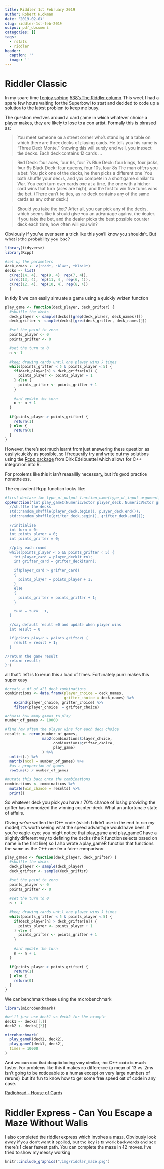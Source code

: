 ```yaml
---
title: Riddler 1st February 2019
author: Robert Hickman
date: '2019-02-03'
slug: riddler-1st-feb-2019
output: pdf_document
categories: []
tags:
  - rstats
  - riddler
header:
  caption: ''
  image: ''
---
```


# Riddler Classic

In my spare time [I enjoy solving](http://www.robert-hickman.eu/post/riddler-27th-april-2018/) [538's The Riddler column](https://fivethirtyeight.com/tag/the-riddler/). This week I had a spare few hours waiting for the Superbowl to start and decided to code up a solution to the latest problem to keep me busy.

The question revolves around a card game in which whatever choice a player makes, they are likely to lose to a con artist. Formally this is phrased as:

> You meet someone on a street corner who’s standing at a table on which there are three decks of playing cards. He tells you his name is “Three Deck Monte.” Knowing this will surely end well, you inspect the decks. Each deck contains 12 cards …

> Red Deck: four aces, four 9s, four 7s
> Blue Deck: four kings, four jacks, four 6s
> Black Deck: four queens, four 10s, four 8s
> The man offers you a bet: You pick one of the decks, he then picks a different one. You both shuffle your decks, and you compete in a short game similar to War. You each turn over cards one at a time, the one with a higher card wins that turn (aces are high), and the first to win five turns wins the bet. (There can’t be ties, as no deck contains any of the same cards as any other deck.)

> Should you take the bet? After all, you can pick any of the decks, which seems like it should give you an advantage against the dealer. If you take the bet, and the dealer picks the best possible counter deck each time, how often will you win?


Obviously if you've ever seen a trick like this you'll know you shouldn't. But what is the probability you lose?

```r
library(tidyverse)
library(Rcpp)

#set up the parameters
deck_names <- c("red", "blue", "black")
decks <- list(
  c(rep(14, 4), rep(9, 4), rep(7, 4)),
  c(rep(13, 4), rep(11, 4), rep(6, 4)),
  c(rep(12, 4), rep(10, 4), rep(8, 4))
  )

```

in tidy R we can easily simulate a game using a quickly written function

```r
play_game <- function(deck_player, deck_grifter) {
  #shuffle the decks
  deck_player <- sample(decks[[grep(deck_player, deck_names)]])
  deck_grifter <- sample(decks[[grep(deck_grifter, deck_names)]])
  
  #set the point to zero
  points_player <- 0
  points_grifter <- 0
  
  #set the turn to 0
  n <- 1
  
  #keep drawing cards until one player wins 5 times
  while(points_grifter < 5 & points_player < 5) {
    if(deck_player[n] > deck_grifter[n]) {
      points_player <- points_player + 1
    } else {
      points_grifter <- points_grifter + 1
    }
    
    #and update the turn 
    n <- n + 1
  }
  
  if(points_player > points_grifter) {
    return(1)
  } else {
    return(0)
  }
}
```

However, there's not much learnt from just answering these question as easily/quickly as possible, so I frequently try and write out my solutions using the [Rcpp package](https://cran.r-project.org/web/packages/Rcpp/index.html) from Dirk Edelbuettel which allows for C++ integration into R. 

For problems like this it isn't reaaalllly necessary, but it's good practice nonetheless.

The equivalent Rcpp function looks like:

```r
#first declare the type_of_output function_name(type_of_input argument) up top
cppFunction('int play_gameC(NumericVector player_deck, NumericVector grifter_deck) {
  //shuffle the decks
  std::random_shuffle(player_deck.begin(), player_deck.end());
  std::random_shuffle(grifter_deck.begin(), grifter_deck.end());
  
  //initialise
  int turn = 0;
  int points_player = 0;
  int points_grifter = 0;

  //play each round
  while(points_player < 5 && points_grifter < 5) {
    int player_card = player_deck(turn);
    int grifter_card = grifter_deck(turn);

    if(player_card > grifter_card)
    {
      points_player = points_player + 1;
    } 
    else 
    {
      points_grifter = points_grifter + 1;
    }

    turn = turn + 1;
  }
  
  //say default result =0 and update when player wins
  int result = 0;

  if(points_player > points_grifter) {
    result = result + 1;
  }

//return the game result
  return result;
}')


```

all that's left is to rerun this a load of times. Fortunately purrr makes this super easy

```r
#create a df of all deck combinations
combinations <- data.frame(player_choice = deck_names,
                           grifter_choice = deck_names) %>%
    expand(player_choice, grifter_choice) %>%
    filter(player_choice != grifter_choice)

#choose how many games to play
number_of_games <- 10000

#find how often the player wins for each deck choice
results <- rerun(number_of_games,
                 map2(combinations$player_choice,
                      combinations$grifter_choice,
                      play_game)
                 ) %>%
  unlist(.) %>%
  matrix(ncol = number_of_games) %>%
  #as a proportion of games
  rowSums() / number_of_games 

#mutate this back onto the combinations
combinations <- combinations %>%
  mutate(win_chance = results) %>%
  print()
```

So whatever deck you pick you have a 70% chance of losing providing the grifter has memorized the winning counter-deck. What an unfortunate state of affairs.

Giving we've written the C++ code (which I didn't use in the end to run my model), it's worth seeing what the speed advantage would have been. If you're eagle-eyed you might notice that play_game and play_gameC have a slightly different way to defining the decks (the R function selects based on name in the first line) so I also wrote a play_gameR function that functions the same as the C++ one for a fairer comparison.

```r
play_gameR <- function(deck_player, deck_grifter) {
  #shuffle the decks
  deck_player <- sample(deck_player)
  deck_grifter <- sample(deck_grifter)
  
  #set the point to zero
  points_player <- 0
  points_grifter <- 0
  
  #set the turn to 0
  n <- 1
  
  #keep drawing cards until one player wins 5 times
  while(points_grifter < 5 & points_player < 5) {
    if(deck_player[n] > deck_grifter[n]) {
      points_player <- points_player + 1
    } else {
      points_grifter <- points_grifter + 1
    }
    
    #and update the turn 
    n <- n + 1
  }
  
  if(points_player > points_grifter) {
    return(1)
  } else {
    return(0)
  }
}

```

We can benchmark these using the microbenchmark 

```r
library(microbenchmark)

#we'll just use deck1 vs deck2 for the example
deck1 <- decks[[1]]
deck2 <- decks[[2]]

microbenchmark(
  play_gameR(deck1, deck2),
  play_gameC(deck1, deck2),
  times = 10000
)
```

And we can see that despite being very similar, the C++ code is much faster. For problems like this it makes no difference (a mean of 13 vs. 2ms isn't going to be noticeable to a human except on very large numbers of reruns), but it's fun to know how to get some free speed out of code in any case.

[Radiohead - House of Cards](https://www.youtube.com/watch?v=8nTFjVm9sTQ)


# Riddler Express - Can You Escape a Maze Without Walls

I also completed the riddler express which involves a maze. Obviously look away if you don't want it spoiled, but the key is to work backwards and see there's 1 clear fastest path. You can complete the maze in 42 moves. I've tried to show my messy working

```r
knitr::include_graphics("/img/riddler_maze.png")
```





